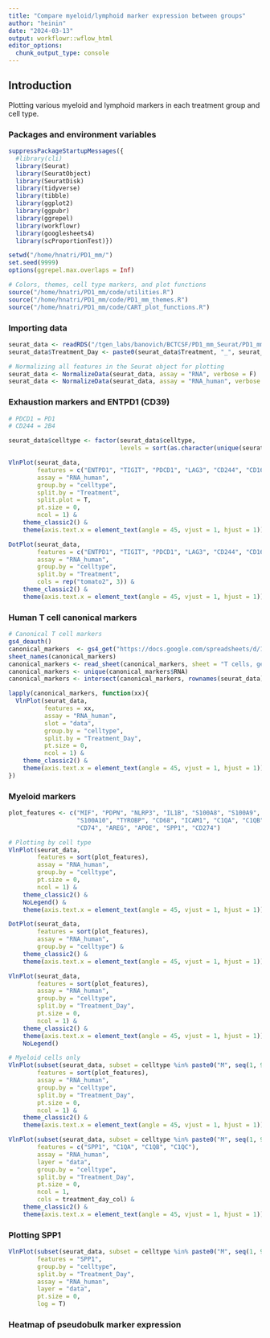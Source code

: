 ```yaml
---
title: "Compare myeloid/lymphoid marker expression between groups"
author: "heinin"
date: "2024-03-13"
output: workflowr::wflow_html
editor_options:
  chunk_output_type: console
---
```


## Introduction

Plotting various myeloid and lymphoid markers in each treatment group and cell type.

### Packages and environment variables

```r

suppressPackageStartupMessages({
  #library(cli)
  library(Seurat)
  library(SeuratObject)
  library(SeuratDisk)
  library(tidyverse)
  library(tibble)
  library(ggplot2)
  library(ggpubr)
  library(ggrepel)
  library(workflowr)
  library(googlesheets4)
  library(scProportionTest)})

setwd("/home/hnatri/PD1_mm/")
set.seed(9999)
options(ggrepel.max.overlaps = Inf)

# Colors, themes, cell type markers, and plot functions
source("/home/hnatri/PD1_mm/code/utilities.R")
source("/home/hnatri/PD1_mm/code/PD1_mm_themes.R")
source("/home/hnatri/PD1_mm/code/CART_plot_functions.R")

```

### Importing data

```r

seurat_data <- readRDS("/tgen_labs/banovich/BCTCSF/PD1_mm_Seurat/PD1_mm_Seurat_GSEA.Rds")
seurat_data$Treatment_Day <- paste0(seurat_data$Treatment, "_", seurat_data$Day)

# Normalizing all features in the Seurat object for plotting
seurat_data <- NormalizeData(seurat_data, assay = "RNA", verbose = F)
seurat_data <- NormalizeData(seurat_data, assay = "RNA_human", verbose = F)

```

### Exhaustion markers and ENTPD1 (CD39)

```r

# PDCD1 = PD1
# CD244 = 2B4

seurat_data$celltype <- factor(seurat_data$celltype,
                               levels = sort(as.character(unique(seurat_data$celltype))))

VlnPlot(seurat_data,
        features = c("ENTPD1", "TIGIT", "PDCD1", "LAG3", "CD244", "CD160", "CD8A"),
        assay = "RNA_human",
        group.by = "celltype",
        split.by = "Treatment",
        split.plot = T,
        pt.size = 0,
        ncol = 1) &
    theme_classic2() &
    theme(axis.text.x = element_text(angle = 45, vjust = 1, hjust = 1))

```

```r

DotPlot(seurat_data,
        features = c("ENTPD1", "TIGIT", "PDCD1", "LAG3", "CD244", "CD160", "CD8A"),
        assay = "RNA_human",
        group.by = "celltype",
        split.by = "Treatment",
        cols = rep("tomato2", 3)) &
    theme_classic2() &
    theme(axis.text.x = element_text(angle = 45, vjust = 1, hjust = 1))

```

### Human T cell canonical markers

```r

# Canonical T cell markers
gs4_deauth()
canonical_markers  <- gs4_get("https://docs.google.com/spreadsheets/d/186PIcU3Jb0Xm3IuZgENEChluykvwsK4JnHF8FbeJASA/edit?usp=sharing")
sheet_names(canonical_markers)
canonical_markers <- read_sheet(canonical_markers, sheet = "T cells, gene sets")
canonical_markers <- unique(canonical_markers$RNA)
canonical_markers <- intersect(canonical_markers, rownames(seurat_data))

lapply(canonical_markers, function(xx){
  VlnPlot(seurat_data,
          features = xx,
          assay = "RNA_human",
          slot = "data",
          group.by = "celltype",
          split.by = "Treatment_Day",
          pt.size = 0,
          ncol = 1) &
    theme_classic2() &
    theme(axis.text.x = element_text(angle = 45, vjust = 1, hjust = 1))
})
```

### Myeloid markers

```r

plot_features <- c("MIF", "PDPN", "NLRP3", "IL1B", "S100A8", "S100A9",
                   "S100A10", "TYROBP", "CD68", "ICAM1", "C1QA", "C1QB", "C1QC",
                   "CD74", "AREG", "APOE", "SPP1", "CD274")

# Plotting by cell type
VlnPlot(seurat_data,
        features = sort(plot_features),
        assay = "RNA_human",
        group.by = "celltype",
        pt.size = 0,
        ncol = 1) &
    theme_classic2() &
    NoLegend() &
    theme(axis.text.x = element_text(angle = 45, vjust = 1, hjust = 1))

```

```r
DotPlot(seurat_data,
        features = sort(plot_features),
        assay = "RNA_human",
        group.by = "celltype") &
    theme_classic2() &
    theme(axis.text.x = element_text(angle = 45, vjust = 1, hjust = 1))
```

```r

VlnPlot(seurat_data,
        features = sort(plot_features),
        assay = "RNA_human",
        group.by = "celltype",
        split.by = "Treatment_Day",
        pt.size = 0,
        ncol = 1) &
    theme_classic2() &
    theme(axis.text.x = element_text(angle = 45, vjust = 1, hjust = 1)) &
    NoLegend()

```

```r

# Myeloid cells only
VlnPlot(subset(seurat_data, subset = celltype %in% paste0("M", seq(1, 9))),
        features = sort(plot_features),
        assay = "RNA_human",
        group.by = "celltype",
        split.by = "Treatment_Day",
        pt.size = 0,
        ncol = 1) &
    theme_classic2() &
    theme(axis.text.x = element_text(angle = 45, vjust = 1, hjust = 1))

```

```r

VlnPlot(subset(seurat_data, subset = celltype %in% paste0("M", seq(1, 9))),
        features = c("SPP1", "C1QA", "C1QB", "C1QC"),
        assay = "RNA_human",
        layer = "data",
        group.by = "celltype",
        split.by = "Treatment_Day",
        pt.size = 0,
        ncol = 1,
        cols = treatment_day_col) &
    theme_classic2() &
    theme(axis.text.x = element_text(angle = 45, vjust = 1, hjust = 1))

```

### Plotting SPP1

```r

VlnPlot(subset(seurat_data, subset = celltype %in% paste0("M", seq(1, 9))),
        features = "SPP1",
        group.by = "celltype",
        split.by = "Treatment_Day",
        assay = "RNA_human",
        layer = "data",
        pt.size = 0,
        log = T)

```

### Heatmap of pseudobulk marker expression
